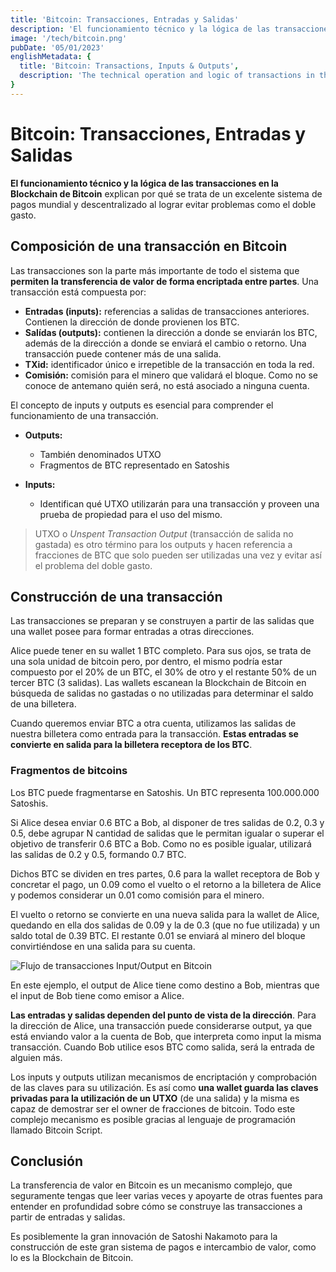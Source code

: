 ```yaml
---
title: 'Bitcoin: Transacciones, Entradas y Salidas'
description: 'El funcionamiento técnico y la lógica de las transacciones en la Blockchain de Bitcoin explican por qué se trata de un excelente sistema de pagos mundial y descentralizado al lograr evitar problemas como el doble gasto.'
image: '/tech/bitcoin.png'
pubDate: '05/01/2023'
englishMetadata: {
  title: 'Bitcoin: Transactions, Inputs & Outputs',
  description: 'The technical operation and logic of transactions in the Bitcoin Blockchain explain why it is an excellent global and decentralized payment system by avoiding problems such as double spending.'
}
---
```


# Bitcoin: Transacciones, Entradas y Salidas

**El funcionamiento técnico y la lógica de las transacciones en la Blockchain de Bitcoin** explican por qué se trata de un excelente sistema de pagos mundial y descentralizado al lograr evitar problemas como el doble gasto.

## Composición de una transacción en Bitcoin

Las transacciones son la parte más importante de todo el sistema que **permiten la transferencia de valor de forma encriptada entre partes**. Una transacción está compuesta por:

- **Entradas (inputs):** referencias a salidas de transacciones anteriores. Contienen la dirección de donde provienen los BTC.
- **Salídas (outputs):** contienen la dirección a donde se enviarán los BTC, además de la dirección a donde se enviará el cambio o retorno. Una transacción puede contener más de una salida.
- **TXid:** identificador único e irrepetible de la transacción en toda la red.
- **Comisión:** comisión para el minero que validará el bloque. Como no se conoce de antemano quién será, no está asociado a ninguna cuenta.

El concepto de inputs y outputs es esencial para comprender el funcionamiento de una transacción.

- **Outputs:**
  - También denominados UTXO
  - Fragmentos de BTC representado en Satoshis

- **Inputs:**
  - Identifican qué UTXO utilizarán para una transacción y proveen una prueba de propiedad para el uso del mismo.

> UTXO o *Unspent Transaction Output* (transacción de salida no gastada) es otro término para los outputs y hacen referencia a fracciones de BTC que solo pueden ser utilizadas una vez y evitar así el problema del doble gasto.

## Construcción de una transacción

Las transacciones se preparan y se construyen a partir de las salidas que una wallet posee para formar entradas a otras direcciones.

Alice puede tener en su wallet 1 BTC completo. Para sus ojos, se trata de una sola unidad de bitcoin pero, por dentro, el mismo podría estar compuesto por el 20% de un BTC, el 30% de otro y el restante 50% de un tercer BTC (3 salidas). Las wallets escanean la Blockchain de Bitcoin en búsqueda de salidas no gastadas o no utilizadas para determinar el saldo de una billetera.

Cuando queremos enviar BTC a otra cuenta, utilizamos las salidas de nuestra billetera como entrada para la transacción. **Estas entradas se convierte en salida para la billetera receptora de los BTC**.

### Fragmentos de bitcoins

Los BTC puede fragmentarse en Satoshis. Un BTC representa 100.000.000 Satoshis.

Si Alice desea enviar 0.6 BTC a Bob, al disponer de tres salidas de 0.2, 0.3 y 0.5, debe agrupar N cantidad de salidas que le permitan igualar o superar el objetivo de transferir 0.6 BTC a Bob. Como no es posible igualar, utilizará las salidas de 0.2 y 0.5, formando 0.7 BTC.

Dichos BTC se dividen en tres partes, 0.6 para la wallet receptora de Bob y concretar el pago, un 0.09 como el vuelto o el retorno a la billetera de Alice y podemos considerar un 0.01 como comisión para el minero.

El vuelto o retorno se convierte en una nueva salida para la wallet de Alice, quedando en ella dos salidas de 0.09 y la de 0.3 (que no fue utilizada) y un saldo total de 0.39 BTC. El restante 0.01 se enviará al minero del bloque convirtiéndose en una salida para su cuenta.

![Flujo de transacciones Input/Output en Bitcoin](/images/bitcoin-inputs-outputs.png)

En este ejemplo, el output de Alice tiene como destino a Bob, mientras que el input de Bob tiene como emisor a Alice.

**Las entradas y salidas dependen del punto de vista de la dirección**. Para la dirección de Alice, una transacción puede considerarse output, ya que está enviando valor a la cuenta de Bob, que interpreta como input la misma transacción. Cuando Bob utilice esos BTC como salida, será la entrada de alguien más.

Los inputs y outputs utilizan mecanismos de encriptación y comprobación de las claves para su utilización. Es así como **una wallet guarda las claves privadas para la utilización de un UTXO** (de una salida) y la misma es capaz de demostrar ser el owner de fracciones de bitcoin. Todo este complejo mecanismo es posible gracias al lenguaje de programación llamado Bitcoin Script.

## Conclusión

La transferencia de valor en Bitcoin es un mecanismo complejo, que seguramente tengas que leer varias veces y apoyarte de otras fuentes para entender en profundidad sobre cómo se construye las transacciones a partir de entradas y salidas.

Es posiblemente la gran innovación de Satoshi Nakamoto para la construcción de este gran sistema de pagos e intercambio de valor, como lo es la Blockchain de Bitcoin.
